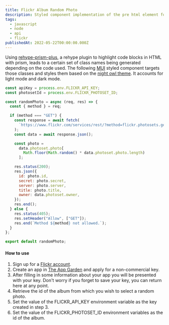 ```yaml
---
title: Flickr Album Random Photo
description: Styled component implementation of the pre html element for MDX using the night owl theme
tags:
  - javascript
  - node
  - api
  - flickr
publishedAt: 2022-05-22T00:00:00.000Z
---
```


Using [rehype-prism-plus](https://github.com/timlrx/rehype-prism-plus), a rehype plugin to highlight code blocks in HTML with prism, leads to a certain set of class names being generated depending on the code used. The following [MUI](https://mui.com/) styled component targets those classes and styles them based on the [night owl theme](https://marketplace.visualstudio.com/items?itemName=sdras.night-owl&WT.mc_id=twitter-social-sdras). It accounts for light mode and dark mode.

```js
const apiKey = process.env.FLICKR_API_KEY;
const photosetId = process.env.FLICKR_PHOTOSET_ID;

const randomPhoto = async (req, res) => {
  const { method } = req;

  if (method === "GET") {
    const response = await fetch(
      `https://www.flickr.com/services/rest/?method=flickr.photosets.getPhotos&api_key=${apiKey}&photoset_id=${photosetId}&format=json&nojsoncallback=1`
    );
    const data = await response.json();

    const photo =
      data.photoset.photo[
        Math.floor(Math.random() * data.photoset.photo.length)
      ];

    res.status(200);
    res.json({
      id: photo.id,
      secret: photo.secret,
      server: photo.server,
      title: photo.title,
      owner: data.photoset.owner,
    });
    res.end();
  } else {
    res.status(405);
    res.setHeader("Allow", ["GET"]);
    res.end(`Method ${method} not allowed.`);
  }
};

export default randomPhoto;
```

#### How to use

1. Sign up for a [Flickr account](https://identity.flickr.com/sign-up).
2. Create an app in [The App Garden](https://www.flickr.com/services/apps/create/apply/) and apply for a non-commercial key.
3. After filling in some information about your app you will be presented with your key. Don't worry if you forget to save your key, you can return here at any point.
4. Retrieve the id of the album from which you wish to select a random photo.
5. Set the value of the FLICKR_API_KEY environment variable as the key created in step 3.
6. Set the value of the FLICKR_PHOTOSET_ID environment variables as the id of the album.